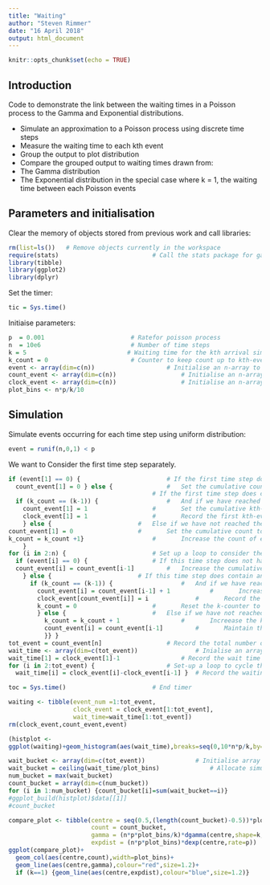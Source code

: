 --- 
title: "Waiting"
author: "Steven Rimmer"
date: "16 April 2018"
output: html_document
---

```{r setup, include=FALSE}
knitr::opts_chunk$set(echo = TRUE)
```


## Introduction

Code to demonstrate the link between the waiting times in a Poisson process to
the Gamma and Exponential distributions.

* Simulate an approximation to a Poisson process using discrete time steps
* Measure the waiting time to each kth event
* Group the output to plot distribution 
* Compare the grouped output to waiting times drawn from: 
* The Gamma distribution 
* The Exponential distribution in the special case where k = 1, the waiting time between each Poisson events

## Parameters and initialisation

Clear the memory of objects stored from previous work and call libraries: 
```{r initialisation}
rm(list=ls())	# Remove objects currently in the workspace 
require(stats)							# Call the stats package for gamma and exponential distributions 
library(tibble)
library(ggplot2)
library(dplyr) 
```

Set the timer: 
```{r tic} 
tic = Sys.time() 
```

Initiaise parameters:
```{r parameters} 
p  = 0.001                        # Ratefor poisson process 
n  = 10e6                         # Number of time steps 
k = 5                            # Waiting time for the kth arrival simulated 
k_count = 0                       # Counter to keep count up to kth-event 
event <- array(dim=c(n))					# Initialise an n-array to record when events occur 
count_event <- array(dim=c(n))					# Initialise an n-array to record the cumulative count of kth-events 
clock_event <- array(dim=c(n))					# Initialise an n-array to record the time at which each kth-event happened 
plot_bins <- n*p/k/10 
```

## Simulation

Simulate events occurring for each time step using uniform distribution: 
```{r simulate} 
event = runif(n,0,1) < p 
```

We want to Consider the first time step separately.

```{r step_one} 
if (event[1] == 0) {						# If the first time step does not have an event: 
  count_event[1] = 0 } else {				#	Set the cumulative count to zero 
                                        # If the first time step does contain an event:
  if (k_count == (k-1)) {					# 	And if we have reached the kth event: 
    count_event[1] = 1					#		Set the cumulative kth-count to one
    clock_event[1] = 1					#		Record the first kth-event happening at t = 1 
    } else {						#	Else if we have not reached the kth event: 
count_event[1] = 0					#		Set the cumulative count to zero 
k_count = k_count +1}					#		Increase the count of events seen before reaching the kth 
    } 
for (i in 2:n) {						# Set up a loop to consider the subsequent time steps in turn 
  if (event[i] == 0) {					# If this time step does not have an event: 
  count_event[i] = count_event[i-1]			# 	Increase the cumulative count by one 
    } else {						# If this time step does contain an event: 
      if (k_count == (k-1)) {					#	And if we have reached the kth event: 
        count_event[i] = count_event[i-1] + 1			#		Increase the cumulative count by one 
        clock_event[count_event[i]] = i				#		Record the time step at which this event occurred 
        k_count = 0						#		Reset the k-counter to start counting again
        } else {						#	Else if we have not reached the kth event: 
          k_count = k_count + 1					#		Increease the k-counter by one 
          count_event[i] = count_event[i-1]			#		Maintain the cumulative event count 
          }} }
tot_event = count_event[n]					# Record the total number of kth-events 
wait_time <- array(dim=c(tot_event))				# Inialise an array to record the wait time to each kth-event 
wait_time[1] = clock_event[1]-1					# Record the wait time to the first kth-event 
for (i in 2:tot_event) { 					# Set-up a loop to cycle through each kth-event
  wait_time[i] = clock_event[i]-clock_event[i-1] }	# Record the waiting for the kth-event

toc = Sys.time()						# End timer 

waiting <- tibble(event_num =1:tot_event,
                  clock_event = clock_event[1:tot_event],
                  wait_time=wait_time[1:tot_event]) 
rm(clock_event,count_event,event)
```

```{r plot} 
(histplot <-
ggplot(waiting)+geom_histogram(aes(wait_time),breaks=seq(0,10*n*p/k,by=plot_bins)))
```

``` {r comparison} 
wait_bucket <- array(dim=c(tot_event))				# Initialise array to bucket simulated waiting times for graphical output 
wait_bucket = ceiling(wait_time/plot_bins)				# Allocate simulated wait times to a bucket 
num_bucket = max(wait_bucket)
count_bucket = array(dim=c(num_bucket)) 
for (i in 1:num_bucket) {count_bucket[i]=sum(wait_bucket==i)}  
#ggplot_build(histplot)$data[[1]] 
#count_bucket 
```

``` {r compare} 
compare_plot <- tibble(centre = seq(0.5,(length(count_bucket)-0.5))*plot_bins, 
                       count = count_bucket,
                       gamma = (n*p*plot_bins/k)*dgamma(centre,shape=k,rate=p), 
                       expdist = (n*p*plot_bins)*dexp(centre,rate=p)) 
ggplot(compare_plot)+
  geom_col(aes(centre,count),width=plot_bins)+ 
  geom_line(aes(centre,gamma),colour="red",size=1.2)+
  if (k==1) {geom_line(aes(centre,expdist),colour="blue",size=1.2)} 
```
